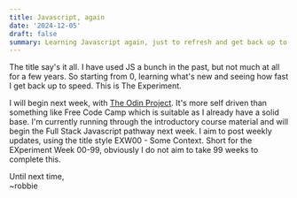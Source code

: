 ```yaml
---
title: Javascript, again
date: '2024-12-05'
draft: false
summary: Learning Javascript again, just to refresh and get back up to speed.
---
```


The title say's it all. I have used JS a bunch in the past, but not much at all for a few years. So starting from 0, learning what's new and seeing how fast I get back up to speed. This is The Experiment.

I will begin next week, with [The Odin Project](https://theodinproject.com). It's more self driven than something like Free Code Camp which is suitable as I already have a solid base. I'm currently running through the introductory course material and will begin the Full Stack Javascript pathway next week. I aim to post weekly updates, using the title style EXW00 - Some Context. Short for the EXperiment Week 00-99, obviously I do not aim to take 99 weeks to complete this.

Until next time,\
~robbie